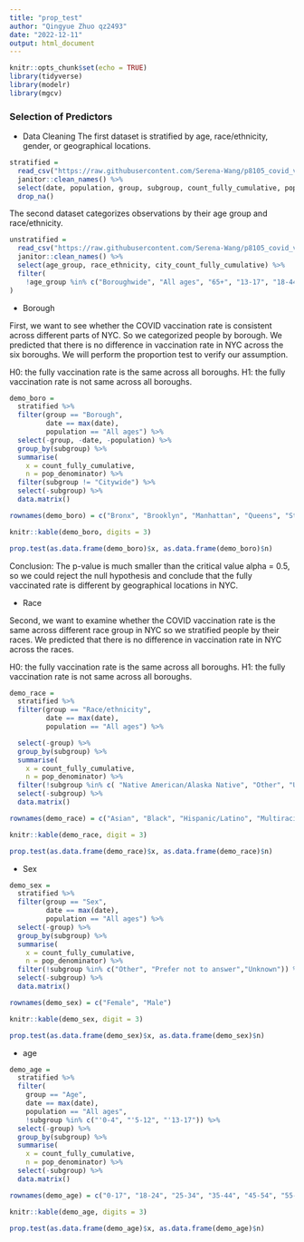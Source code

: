 ```yaml
---
title: "prop_test"
author: "Qingyue Zhuo qz2493"
date: "2022-12-11"
output: html_document
---
```


```r
knitr::opts_chunk$set(echo = TRUE)
library(tidyverse)
library(modelr)
library(mgcv)
```

### Selection of Predictors

* Data Cleaning
The first dataset is stratified by age, race/ethnicity, gender, or geographical locations.
```r
stratified = 
  read_csv("https://raw.githubusercontent.com/Serena-Wang/p8105_covid_vaccinations/main/Data/coverage_by_demo_full.csv") %>%
  janitor::clean_names() %>%
  select(date, population, group, subgroup, count_fully_cumulative, pop_denominator ) %>%
  drop_na()
```

The second dataset categorizes observations by their age group and race/ethnicity. 
```r
unstratified = 
  read_csv("https://raw.githubusercontent.com/Serena-Wang/p8105_covid_vaccinations/main/Data/coverage_boro_demo_full.csv") %>%
  janitor::clean_names() %>%
  select(age_group, race_ethnicity, city_count_fully_cumulative) %>%
  filter(
    !age_group %in% c("Boroughwide", "All ages", "65+", "13-17", "18-44", "45-64") 
)
```

* Borough

First, we want to see whether the COVID vaccination rate is consistent across different parts of NYC. So we categorized people by borough. We predicted that there is no difference in vaccination rate in NYC across the six boroughs. We will perform the proportion test to verify our assumption.

H0: the fully vaccination rate is the same across all boroughs.
H1: the fully vaccination rate is not same across all boroughs.

```r
demo_boro = 
  stratified %>%
  filter(group == "Borough",
         date == max(date),
         population == "All ages") %>%
  select(-group, -date, -population) %>%
  group_by(subgroup) %>%
  summarise(
    x = count_fully_cumulative,
    n = pop_denominator) %>%
  filter(subgroup != "Citywide") %>%
  select(-subgroup) %>%
  data.matrix()

rownames(demo_boro) = c("Bronx", "Brooklyn", "Manhattan", "Queens", "Staten Island")

knitr::kable(demo_boro, digits = 3)
```

```r
prop.test(as.data.frame(demo_boro)$x, as.data.frame(demo_boro)$n)
```

Conclusion: The p-value is much smaller than the critical value alpha = 0.5, so we could reject the null hypothesis and conclude that the fully vaccinated rate is different by geographical locations in NYC.

* Race

Second, we want to examine whether the COVID vaccination rate is the same across different race group in NYC so we stratified people by their races. We predicted that there is no difference in vaccination rate in NYC across the races.

H0: the fully vaccination rate is the same across all boroughs.
H1: the fully vaccination rate is not same across all boroughs.

```r
demo_race = 
  stratified %>%
  filter(group == "Race/ethnicity",
         date == max(date),
         population == "All ages") %>%

  select(-group) %>%
  group_by(subgroup) %>%
  summarise(
    x = count_fully_cumulative,
    n = pop_denominator) %>%
  filter(!subgroup %in% c( "Native American/Alaska Native", "Other", "Unknown")) %>%
  select(-subgroup) %>%
  data.matrix()

rownames(demo_race) = c("Asian", "Black", "Hispanic/Latino", "Multiracial","White")

knitr::kable(demo_race, digit = 3)
```

```r
prop.test(as.data.frame(demo_race)$x, as.data.frame(demo_race)$n)
```


* Sex

```r
demo_sex = 
  stratified %>%
  filter(group == "Sex",
         date == max(date),
         population == "All ages") %>%
  select(-group) %>%
  group_by(subgroup) %>%
  summarise(
    x = count_fully_cumulative,
    n = pop_denominator) %>%
  filter(!subgroup %in% c("Other", "Prefer not to answer","Unknown")) %>%
  select(-subgroup) %>%
  data.matrix()

rownames(demo_sex) = c("Female", "Male")

knitr::kable(demo_sex, digit = 3)
```

```r
prop.test(as.data.frame(demo_sex)$x, as.data.frame(demo_sex)$n)
```

* age

```r
demo_age = 
  stratified %>%
  filter(
    group == "Age",
    date == max(date),
    population == "All ages",
    !subgroup %in% c("'0-4", "'5-12", "'13-17")) %>%
  select(-group) %>% 
  group_by(subgroup) %>%
  summarise(
    x = count_fully_cumulative,
    n = pop_denominator) %>%
  select(-subgroup) %>%
  data.matrix() 

rownames(demo_age) = c("0-17", "18-24", "25-34", "35-44", "45-54", "55-64", "65-74", "75-84", "85+")

knitr::kable(demo_age, digits = 3)
```

```r
prop.test(as.data.frame(demo_age)$x, as.data.frame(demo_age)$n)
```

